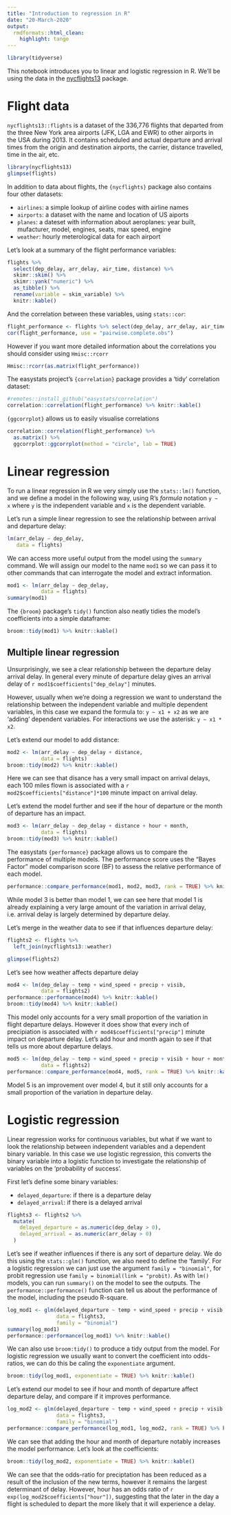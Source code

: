 ```yaml
---
title: "Introduction to regression in R"
date: "20-March-2020"
output:
  rmdformats::html_clean:
    highlight: tango
---
```


``` r
library(tidyverse)
```

This notebook introduces you to linear and logistic regression in R. We'll be using the data in the [nycflights13](https://cran.r-project.org/package=nycflights13) package.

# Flight data
`nycflights13::flights` is a dataset of the 336,776 flights that departed from the three New York area airports (JFK, LGA and EWR) to other airports in the USA during 2013. It contains scheduled and actual departure and arrival times from the origin and destination airports, the carrier, distance travelled, time in the air, etc.

``` r
library(nycflights13)
glimpse(flights)
```


In addition to data about flights, the `{nycflights}` package also contains four other datasets:

* `airlines`: a simple lookup of airline codes with airline names
* `airports`: a dataset with the name and location of US aiports
* `planes`: a dateset with information about aeroplanes: year built, mufacturer, model, engines, seats, max speed, engine
* `weather`: hourly meterological data for each airport

Let's look at a summary of the flight performance variables:

``` r
flights %>% 
  select(dep_delay, arr_delay, air_time, distance) %>% 
  skimr::skim() %>% 
  skimr::yank("numeric") %>%
  as_tibble() %>%
  rename(variable = skim_variable) %>%
  knitr::kable()
```

And the correlation between these variables, using `stats::cor`:

``` r
flight_performance <- flights %>% select(dep_delay, arr_delay, air_time, distance)
cor(flight_performance, use = "pairwise.complete.obs")
```

However if you want more detailed information about the correlations you should consider using `Hmisc::rcorr`

``` r
Hmisc::rcorr(as.matrix(flight_performance))
```

The easystats project's `{correlation}` package provides a 'tidy' correlation dataset:

``` r
#remotes::install_github("easystats/correlation")
correlation::correlation(flight_performance) %>% knitr::kable()
```

`{ggcorrplot}` allows us to easily visualise correlations

``` r
correlation::correlation(flight_performance) %>%
  as.matrix() %>%
  ggcorrplot::ggcorrplot(method = "circle", lab = TRUE)
```

# Linear regression

To run a linear regression in R we very simply use the `stats::lm()` function, and we define a model in the following way, using R's *formula* notation `y ~ x` where `y` is the independent variable and `x` is the dependent variable.

Let's run a simple linear regression to see the relationship between arrival and departure delay:

``` r
lm(arr_delay ~ dep_delay,
   data = flights)
```

We can access more useful output from the model using the `summary` command. We will assign our model to the name `mod1` so we can pass it to other commands that can interrogate the model and extract information.

``` r
mod1 <- lm(arr_delay ~ dep_delay,
           data = flights)
summary(mod1)
```

The `{broom}` package's `tidy()` function also neatly tidies the model's coefficients into a simple dataframe:

``` r
broom::tidy(mod1) %>% knitr::kable()
```

## Multiple linear regression

Unsurprisingly, we see a clear relationship between the departure delay arrival delay. In general every minute of departure delay gives an arrival delay of `r mod1$coefficients["dep_delay"]` minutes.

However, usually when we're doing a regression we want to understand the relationship between the independent variable and multiple dependent variables, in this case we expand the formula to: `y ~ x1 + x2` as we are 'adding' dependent variables. For interactions we use the asterisk: `y ~ x1 * x2`.

Let's extend our model to add distance:

``` r
mod2 <- lm(arr_delay ~ dep_delay + distance,
           data = flights)
broom::tidy(mod2) %>% knitr::kable()
```

Here we can see that disance has a very small impact on arrival delays, each 100 miles flown is associated with a `r mod2$coefficients["distance"]*100` minute impact on arrival delay.

Let's extend the model further and see if the hour of departure or the month of departure has an impact.

``` r
mod3 <- lm(arr_delay ~ dep_delay + distance + hour + month, 
           data = flights)
broom::tidy(mod3) %>% knitr::kable()
```

The easystats `{performance}` package allows us to compare the performance of multiple models. The performance score uses the "Bayes Factor" model comparison score (BF) to assess the relative performance of each model.

``` r
performance::compare_performance(mod1, mod2, mod3, rank = TRUE) %>% knitr::kable()
```

While model 3 is better than model 1, we can see here that model 1 is already explaining a very large amount of the variation in arrival delay, i.e. arrival delay is largely determined by departure delay.

Let's merge in the weather data to see if that influences departure delay:

``` r
flights2 <- flights %>%
  left_join(nycflights13::weather)

glimpse(flights2)
```

Let's see how weather affects departure delay

``` r
mod4 <- lm(dep_delay ~ temp + wind_speed + precip + visib,
           data = flights2)
performance::performance(mod4) %>% knitr::kable()
broom::tidy(mod4) %>% knitr::kable()
```

This model only accounts for a very small proportion of the variation in flight departure delays. However it does show that every inch of precipiation is associated with `r mod4$coefficients["precip"]` minute impact on departure delay. Let's add hour and month again to see if that tells us more about departure delays.

``` r
mod5 <- lm(dep_delay ~ temp + wind_speed + precip + visib + hour + month, 
           data = flights2)
performance::compare_performance(mod4, mod5, rank = TRUE) %>% knitr::kable()
```

Model 5 is an improvement over model 4, but it still only accounts for a small proportion of the variation in departure delay.

# Logistic regression
Linear regression works for continuous variables, but what if we want to look the relationship between independent variables and a dependent binary variable. In this case we use logistic regression, this converts the binary variable into a logistic function to investigate the relationship of variables on the 'probability of success'.

First let's define some binary variables:

* `delayed_departure`: if there is a departure delay
* `delayed_arrival`: if there is a delayed arrival

```r
flights3 <- flights2 %>%
  mutate(
    delayed_departure = as.numeric(dep_delay > 0),
    delayed_arrival = as.numeric(arr_delay > 0)
  )
```

Let's see if weather influences if there is any sort of departure delay. We do this using the `stats::glm()` function, we also need to define the 'family'. For a logistic regression we can just use the argument `family = "binomial"`, for probit regression use `family = binomial(link = "probit)`. As with `lm()` models, you can run `summary()` on the model to see the outputs. The `performance::performance()` function can tell us about the performance of the model, including the pseudo R-square.

``` r
log_mod1 <- glm(delayed_departure ~ temp + wind_speed + precip + visib, 
                data = flights3,
                family = "binomial")
summary(log_mod1)
performance::performance(log_mod1) %>% knitr::kable()
```

We can also use `broom:tidy()` to produce a tidy output from the model. For logistic regression we usually want to convert the coefficient into odds-ratios, we can do this be caling the `exponentiate` argument.

``` r
broom::tidy(log_mod1, exponentiate = TRUE) %>% knitr::kable()
```

Let's extend our model to see if hour and month of departure affect departure delay, and compare if it improves performance.

``` r
log_mod2 <- glm(delayed_departure ~ temp + wind_speed + precip + visib + hour + month, 
                data = flights3, 
                family = "binomial")
performance::compare_performance(log_mod1, log_mod2, rank = TRUE) %>% knitr::kable()
```

We can see that adding the hour and month of departure notably increases the model performance. Let's look at the coefficients:

``` r
broom::tidy(log_mod2, exponentiate = TRUE) %>% knitr::kable()
```

We can see that the odds-ratio for preciptation has been reduced as a result of the inclusion of the new terms, however it remains the largest determinant of delay. However, hour has an odds ratio of `r exp(log_mod2$coefficients["hour"])`, suggesting that the later in the day a flight is scheduled to depart the more likely that it will experience a delay.


